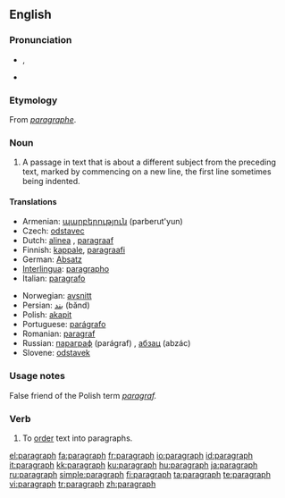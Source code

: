 ==English==

===Pronunciation===
* {{IPA|/ˈpʰɛ.ɹə.gɹæf/}}, {{SAMPA|/"p_hE.r\@.gr\{f/}}
* {{audio|en-us-paragraph.ogg|Audio (US)}}

===Etymology===
From {{etyl|frm}} ''[[paragraphe]]''.

===Noun===
{{wikipedia}}
{{en-noun}}

# A passage in text that is about a different subject from the preceding text, marked by commencing on a new line, the first line sometimes being indented.

====Translations====
{{trans-top|passage in text}}
* Armenian: [[պարբերություն]] (parberut'yun)
* Czech: [[odstavec]] {{m}}
* Dutch: [[alinea]] {{f}}, [[paragraaf]] {{m}}
* Finnish: [[kappale]], [[paragraafi]]
* German: [[Absatz]] {{m}}
* [[Interlingua]]: [[paragrapho]]
* Italian: [[paragrafo]]
{{trans-mid}}
* Norwegian: [[avsnitt]]
* Persian: [[بند]] (bănd)
* Polish: [[akapit]] {{m}}
* Portuguese: [[parágrafo]] {{m}}
* Romanian: [[paragraf]] {{n}}
* Russian: [[параграф]] (parágraf) {{m}}, [[абзац]] (abzác) {{m}}
* Slovene: [[odstavek]] {{m}}
{{trans-bottom}}

===Usage notes===
False friend of the Polish term ''[[paragraf]].''

===Verb===
{{en-verb}}

# To [[order]] text into paragraphs.

[[el:paragraph]]
[[fa:paragraph]]
[[fr:paragraph]]
[[io:paragraph]]
[[id:paragraph]]
[[it:paragraph]]
[[kk:paragraph]]
[[ku:paragraph]]
[[hu:paragraph]]
[[ja:paragraph]]
[[ru:paragraph]]
[[simple:paragraph]]
[[fi:paragraph]]
[[ta:paragraph]]
[[te:paragraph]]
[[vi:paragraph]]
[[tr:paragraph]]
[[zh:paragraph]]